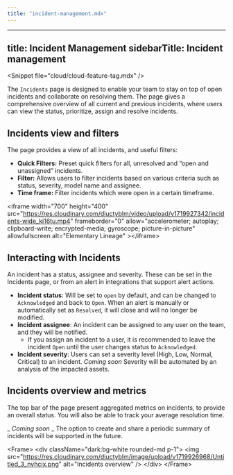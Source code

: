 ```yaml
---
title: "incident-management.mdx"
---
```


---
title: Incident Management
sidebarTitle: Incident management
---

&lt;Snippet file="cloud/cloud-feature-tag.mdx" /&gt;

The `Incidents` page is designed to enable your team to stay on top of open incidents and collaborate on resolving them.
The page gives a comprehensive overview of all current and previous incidents, where users can view the status, prioritize, assign and resolve incidents.

## Incidents view and filters

The page provides a view of all incidents, and useful filters:

- **Quick Filters:** Preset quick filters for all, unresolved and “open and unassigned” incidents.
- **Filter:** Allows users to filter incidents based on various criteria such as status, severity, model name and assignee.
- **Time frame:** Filter incidents which were open in a certain timeframe.

&lt;iframe
width="700"
height="400"
src="https://res.cloudinary.com/diuctyblm/video/upload/v1719927342/incidents-wide_ki16tu.mp4"
frameborder="0"
allow="accelerometer; autoplay; clipboard-write; encrypted-media; gyroscope; picture-in-picture"
allowfullscreen
alt="Elementary Lineage"
&gt;&lt;/iframe&gt;


## Interacting with Incidents

An incident has a status, assignee and severity.
These can be set in the Incidents page, or from an alert in integrations that support alert actions.

- **Incident status**: Will be set to `open` by default, and can be changed to `Acknowledged` and back to `Open`. When an alert is manually or automatically set as `Resolved`, it will close and will no longer be modified.
- **Incident assignee**: An incident can be assigned to any user on the team, and they will be notified.
    - If you assign an incident to a user, it is recommended to leave the incident `Open` until the user changes status to `Acknowledged`.
- **Incident severity**: Users can set a severity level (High, Low, Normal, Critical) to an incident. _Coming soon_ Severity will be automated by an analysis of the impacted assets.

## Incidents overview and metrics

The top bar of the page present aggregated metrics on incidents, to provide an overall status. 
You will also be able to track your average resolution time.

_ _Coming soon_ _ The option to create and share a periodic summary of incidents will be supported in the future.

&lt;Frame&gt;
&lt;div className="dark:bg-white rounded-md p-1"&gt;
  &lt;img
    src="https://res.cloudinary.com/diuctyblm/image/upload/v1719926968/Untitled_3_nvhcix.png"
    alt="Incidents overview"
  /&gt;
&lt;/div&gt;
&lt;/Frame&gt;